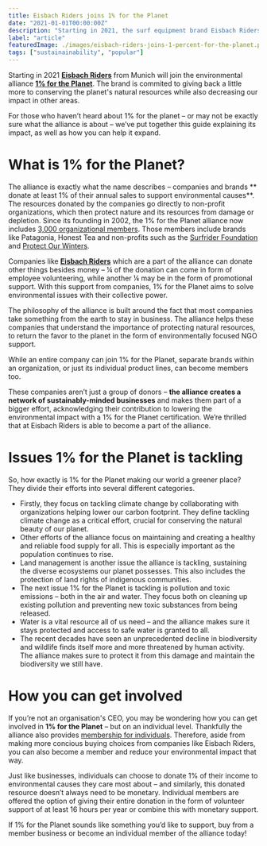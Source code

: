 ```yaml
---
title: Eisbach Riders joins 1% for the Planet
date: "2021-01-01T00:00:00Z"
description: "Starting in 2021, the surf equipment brand Eisbach Riders form Munich joins the environmental alliance 1% for the Planet. This way, they can give back a little more to conserving the planet's natural resources while also decreasing their impact in other areas."
label: "article"
featuredImage: ./images/eisbach-riders-joins-1-percent-for-the-planet.png
tags: ["sustainainability", "popular"]
---
```



Starting in 2021 **[Eisbach Riders](https://secondwavesurfing.com/shop/brand/eisbach-riders/)** from Munich will join the environmental alliance **[1% for the Planet](https://www.onepercentfortheplanet.org/)**. The brand is commited to giving back a little more to conserving the planet's natural resources while also decreasing our impact in other areas.

For those who haven’t heard about 1% for the planet – or may not be exactly sure what the alliance is about – we’ve put together this guide explaining its impact, as well as how you can help it expand.

# What is 1% for the Planet?

The alliance is exactly what the name describes – companies and brands ** donate at least 1% of their annual sales to support environmental causes**. The resources donated by the companies go directly to non-profit organizations, which then protect nature and its resources from damage or depletion. Since its founding in 2002, the 1% for the Planet alliance now includes [3,000 organizational members](https://www.onepercentfortheplanet.org/business-members). Those members include brands like Patagonia, Honest Tea and non-profits such as the [Surfrider Foundation](https://surfrider.eu/) and [Protect Our Winters](https://protectourwinters.org/pow-international/).

<ImageContainer
  img1={img1}
  alt1="1% for the Planet is an environmental alliance aiming to conserve the planet's natural resources"
  caption1="1% for the Planet is an environmental alliance aiming to conserve the planet's natural resources (©Noah Buscher / Unsplash)"
/>

Companies like **[Eisbach Riders](https://secondwavesurfing.com/shop/brand/eisbach-riders/)** which are a part of the alliance can donate other things besides money – ¼ of the donation can come in form of employee volunteering, while another ¼ may be in the form of promotional support. With this support from companies, 1% for the Planet aims to solve environmental issues with their collective power.

The philosophy of the alliance is built around the fact that most companies take something from the earth to stay in business. The alliance helps these companies that understand the importance of protecting natural resources, to return the favor to the planet in the form of environmentally focused NGO support.

While an entire company can join 1% for the Planet, separate brands within an organization, or just its individual product lines, can become members too.

These companies aren’t just a group of donors – **the alliance creates a network of sustainably-minded businesses** and makes them part of a bigger effort, acknowledging their contribution to lowering the environmental impact with a 1% for the Planet certification. We’re thrilled that at Eisbach Riders is able to become a part of the alliance.

# Issues 1% for the Planet is tackling

So, how exactly is 1% for the Planet making our world a greener place? They divide their efforts into several different categories.

<ImageContainer
  img1={img2}
  alt1="Surfing at Croyde Bay - 1% for the Planet is an environmental alliance aiming to conserving the planet's natural resources"
  caption1="Surfing at Croyde Bay (©Surfing Croyde Bay / Unsplash)"
/>

- Firstly, they focus on tackling climate change by collaborating with organizations helping lower our carbon footprint. They define tackling climate change as a critical effort, crucial for conserving the natural beauty of our planet.
- Other efforts of the alliance focus on maintaining and creating a healthy and reliable food supply for all. This is especially important as the population continues to rise.
- Land management is another issue the alliance is tackling, sustaining the diverse ecosystems our planet possesses. This also includes the protection of land rights of indigenous communities.
- The next issue 1% for the Planet is tackling is pollution and toxic emissions – both in the air and water. They focus both on cleaning up existing pollution and preventing new toxic substances from being released.
- Water is a vital resource all of us need – and the alliance makes sure it stays protected and access to safe water is granted to all.
- The recent decades have seen an unprecedented decline in biodiversity and wildlife finds itself more and more threatened by human activity. The alliance makes sure to protect it from this damage and maintain the biodiversity we still have.

# How you can get involved

If you’re not an organisation's CEO, you may be wondering how you can get involved in **1% for the Planet** – but on an individual level. Thankfully the alliance also provides [membership for individuals](https://www.onepercentfortheplanet.org/individual-members). Therefore, aside from making more concious buying choices from companies like Eisbach Riders, you can also become a member and reduce your environmental impact that way.

<ImageContainer
  img1={img3}
  alt1="Beach Cleanup - 1% for the Planet is an environmental alliance aiming to conserve the planet's natural resources"
  caption1="Protecting the environment by organazing cleanups supported by local NGOs (©Brian Yurasits / Unsplash)"
/>

Just like businesses, individuals can choose to donate 1% of their income to environmental causes they care most about – and similarly, this donated resource doesn’t always need to be monetary. Individual members are offered the option of giving their entire donation in the form of volunteer support of at least 16 hours per year or combine this with monetary support.

If 1% for the Planet sounds like something you’d like to support, buy from a member business or become an individual member of the alliance today!
